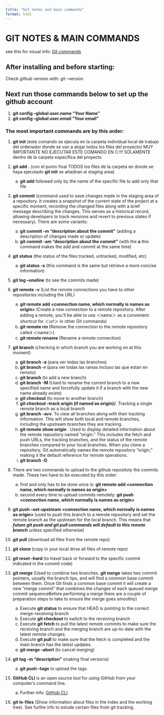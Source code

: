 ```yaml
---
title: "Git notes and main commands"
format: html
---
```

# GIT NOTES & MAIN COMMANDS
see this for visual info: [Git commands](https://ndpsoftware.com/git-cheatsheet.html#loc=remote_repo;)

## After installing and before starting:
Check github version with:
git --version

## Next run those commands below to set up the github account
1. **git config --global user.name "Your Name"**
2. **git config --global user.email "Your email"**

### The most important commands are by this order:
1. **git init** (este comando se ejecuta en la carpeta individual local de trabajo del ordenador donde se van a alojar todos los files del proyecto)
MUY IMPORTANTE NO EJECUTAR ESTE COMANDO EN C:!!! SOLAMENTE dentro de la carpeta especifica del proyecto

2. **git add .** (con el punto final TODOS los files de la carpeta en donde se haya ejecutado **git init** se añadiran al staging area)
    a) **git add** followed only by the name of the specific file to add only that file

3. **git commit** (command used to save changes made in the staging area of a repository. It creates a snapshot of the current state of the project at a specific moment, recording the changed files along with a brief message describing the changes. This serves as a historical record, allowing developers to track revisions and revert to previous states if necessary). There are some variants:
    a) **git commit -m "description about the commit"** (adding a description of changes made or update)
    b) **git commit -am "description about the commit"** (with the **a** this command makes the add and commit at the same time)

4. **git status** (the status of the files tracked, untracked, modified, etc)
    a) **git status -s** (this command is the same but retrieve a more concise information)

5. **git log --oneline** (to see the commits made)

6. **git remote -v** (List the remote connections you have to other repositories including the URL)
    a) **git remote add <connection name, which normally is names as origin> <url>** (Create a new connection to a remote repository. After adding a remote, you’ll be able to use ＜name＞ as a convenient shortcut for ＜url＞ in other Git commands)
    b) **git remote rm <name>** (Remove the connection to the remote repository called ＜name＞)
    c) **git remote rename <old-name> <new-name>** (Rename a remote connection)

7. **git branch** (checking in which branch you are working on at this moment)
    a) **git branch -a** (para ver todas las branches)
    b) **git branch -r** (para ver todas las ramas incluso las que estan en remoto)
    c) **git branch <name of the new branch>** (to add a new branch)
    d) **git branch -M <new-branch-name>** (Used to rename the current branch to a new specified name and forcefully update it if a branch with the new name already exists)
    e) **git checkout <name of the branch you want to move on>** (to move to another branch)
    f) **git checkout --track origin (if named as origin)/<branch name>**. Tracking a single remote branch as a local branch
    g) **git branch -avv**. To view all branches along with their tracking information. This will show both local and remote branches, including the upstream branches they are tracking.
    g) **git remote show origin** . Used to display detailed information about the remote repository named "origin." This includes the fetch and push URLs, the tracking branches, and the status of the remote branches compared to your local branches. When you clone a repository, Git automatically names the remote repository "origin," making it the default reference for remote operations.
    h) **git branch -D <name of the branch to delete>**

8. There are two commands to upload to the github repositoty the commits made. These two have to be executed by this order:
    a) first and only has to be done once is: **git remote add <connection name, which normally is names as origin> <github url>** 
    b) second every time to upload commits remotely: **git push <connection name, which normally is names as origin> <branch name>**

9. **git push --set-upstream <connection name, which normally is names as origin> <branch-name>** (used to push this branch to a remote repository and set the remote branch as the upstream for the local branch. This means that ***future git push and git pull commands will default to this remote branch*** unless specified otherwise) 

10. **git pull** (download all files from the remote repo)

11. **git clone <github url>** (copy in your local drive all files of remote repo)

12. **git reset --hard <commit code>** (to travel back or forward to the specific commit indicated in the commit code)

13. **git merge** (Used to combine two branches. **git merge** takes two commit pointers, usually the branch tips, and will find a common base commit between them. Once Git finds a common base commit it will create a new "merge commit" that combines the changes of each queued merge commit sequenceBefore performing a merge there are a couple of preparation steps to take to ensure the merge goes smoothly)
    a) Execute **git status** to ensure that HEAD is pointing to the correct merge-receiving branch
    b) Execute **git checkout <name of the receiving branch>** to switch to the receiving branch
    c) Execute **git fetch** to pull the latest remote commits to make sure the receiving branch and the merging branch are up-to-date with the latest remote changes.
    d) Execute **git pull** to make sure that the fetch is completed and the main branch has the latest updates.
    e) **git merge --abort** (to cancel merging)

14. **git tag <name given by the user to define this version> -m "description"** (making final versions)
    a) **git push --tags** to upload the tags.

15. **GitHub CLI** is an open source tool for using GitHub from your computer's command line.
    a) Further info: [GitHub CLI](https://docs.github.com/en/github-cli/github-cli/about-github-cli)

16. **git ls-files** (Show information about files in the index and the working tree). See furthe info to exlude certain files from git tracking.
